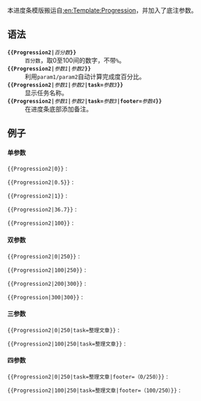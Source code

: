 {{NoteTA|G1=MediaWiki}}{{Documentation subpage}}<!-- 在本行下編輯模板說明 -->

本进度条模版搬运自[[:en:Template:Progression]]，并加入了底注参数。

== 语法 ==
; <code>'''<nowiki>{{</nowiki>Progression2|'''''百分数'''''<nowiki>}}</nowiki>'''</code>
: <code>百分数</code>，取0至100间的数字，不带<code>%</code>。
; <code>'''<nowiki>{{</nowiki>Progression2|'''''参数1'''''|'''''参数2'''''<nowiki>}}</nowiki>'''</code>
: 利用<code>param1/param2</code>自动计算完成度百分比。
; <code>'''<nowiki>{{</nowiki>Progression2|'''''参数1'''''|'''''参数2'''''|task='''''参数3'''''<nowiki>}}</nowiki>'''</code>
: 显示任务名称。
; <code>'''<nowiki>{{</nowiki>Progression2|'''''参数1'''''|'''''参数2'''''|task='''''参数3'''''|footer='''''参数4'''''<nowiki>}}</nowiki>'''</code>
: 在进度条底部添加备注。

== 例子 ==

==== 单参数 ====
<code><nowiki>{{Progression2|0}}</nowiki></code> :
{{Progression2|0}}

<code><nowiki>{{Progression2|0.5}}</nowiki></code> :
{{Progression2|0.5}}

<code><nowiki>{{Progression2|1}}</nowiki></code> :
{{Progression2|1}}

<code><nowiki>{{Progression2|36.7}}</nowiki></code> :
{{Progression2|36.7}}

<code><nowiki>{{Progression2|100}}</nowiki></code> :
{{Progression2|100}}

==== 双参数 ====
<code><nowiki>{{Progression2|0|250}}</nowiki></code> :
{{Progression2|0|250}}

<code><nowiki>{{Progression2|100|250}}</nowiki></code> :
{{Progression2|100|250}}

<code><nowiki>{{Progression2|200|300}}</nowiki></code> :
{{Progression2|200|300}}

<code><nowiki>{{Progression|300|300}}</nowiki></code> :
{{Progression|300|300}}

==== 三参数 ====
<code><nowiki>{{Progression2|0|250|task=整理文章}}</nowiki></code> :
{{Progression2|0|250|task=整理文章}}

<code><nowiki>{{Progression2|100|250|task=整理文章}}</nowiki></code> :
{{Progression2|100|250|task=整理文章}}

==== 四参数 ====
<code><nowiki>{{Progression2|0|250|task=整理文章|footer=（0/250）}}</nowiki></code> :
{{Progression2|0|250|task=整理文章|footer=（0/250）}}

<code><nowiki>{{Progression2|100|250|task=整理文章|footer=（100/250）}}</nowiki></code> :
{{Progression2|100|250|task=整理文章|footer=（100/250）}}

{{Progress templates}}

<includeonly>{{Sandbox other||
<!-- Categories and interwikis go here: -->
[[Category:维基百科工具模板]]

}}</includeonly>